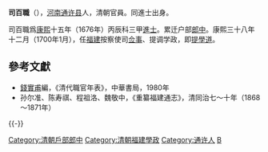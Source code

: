'''司百職'''（{{bd|？||？|catIdx=}}），[[河南|河南]][[通许县|通许县]]人，清朝官員。同進士出身。

司百職爲[[康熙|康熙]]十五年（1676年）丙辰科三甲[[進士|進士]]。累迁户部[[郎中|郎中]]。康熙三十八年十二月（1700年1月），任[[福建|福建]]按察使司[[佥事|佥事]]、提调学政，即[[提學道|提學道]]。

==參考文獻==
*[[錢實甫|錢實甫]]編，《清代職官年表》，中華書局，1980年
*孙尔准、陈寿祺、程祖洛、魏敬中，《重纂福建通志》，清同治七～十年（1868～1871年）

{{-}}
{{start box}}
{{s-off}}
{{s-before|[[汪薇|汪薇]]}}
{{s-title|[[清朝福建學政列表|福建提學道]]|<small>康熙三十八年十二月初八壬申（1700年1月27日）任</small>}}
{{s-after|[[沈涵|沈涵]]<br><small>改制爲提督学政</small>}}
{{end box}}

{{康熙十五年丙辰科殿試金榜}}
{{DEFAULTSORT:Si司}}
[[Category:清朝戶部郎中|Category:清朝戶部郎中]]
[[Category:清朝福建學政|Category:清朝福建學政]]
[[Category:通许人|Category:通许人]]
[[Category:司姓|B]]